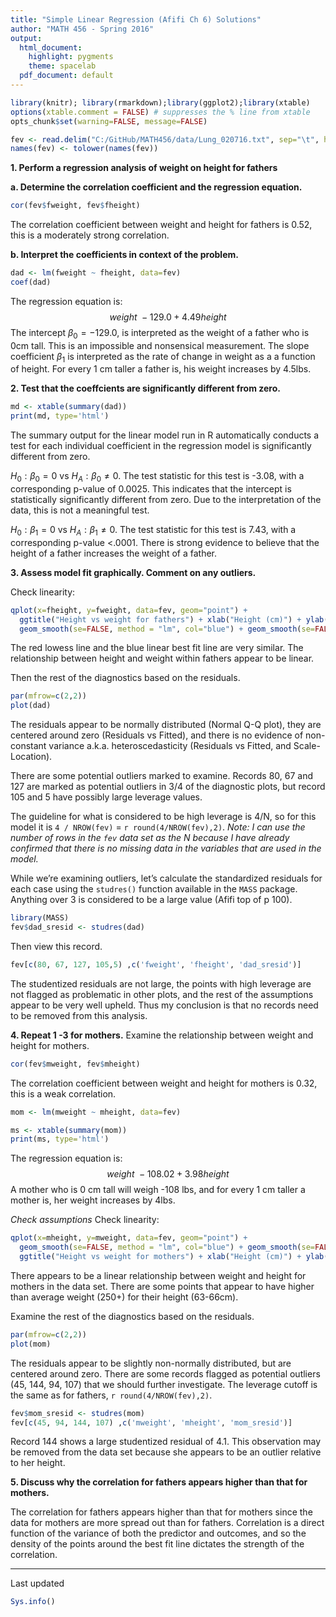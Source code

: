 ```yaml
---
title: "Simple Linear Regression (Afifi Ch 6) Solutions"
author: "MATH 456 - Spring 2016"
output:
  html_document:
    highlight: pygments
    theme: spacelab
  pdf_document: default
---
```



```r
library(knitr); library(rmarkdown);library(ggplot2);library(xtable)
options(xtable.comment = FALSE) # suppresses the % line from xtable
opts_chunk$set(warning=FALSE, message=FALSE) 

fev <- read.delim("C:/GitHub/MATH456/data/Lung_020716.txt", sep="\t", header=TRUE)
names(fev) <- tolower(names(fev))
```

**1. Perform a regression analysis of weight on height for fathers**

  **a. Determine the correlation coefficient and the regression equation.**  
```r
cor(fev$fweight, fev$fheight)
```
The correlation coefficient between weight and height for fathers is 0.52, 
this is a moderately strong correlation. 

  **b. Interpret the coefficients in context of the problem.**
```r
dad <- lm(fweight ~ fheight, data=fev)
coef(dad)
```
The regression equation is: 
  $$weight ~ -129.0 + 4.49height $$
The intercept $\beta_{0} = -129.0$, is interpreted as the weight of a father
who is 0cm tall. This is an impossible and nonsensical measurement. The slope
coefficient $\beta_{1}$ is interpreted as the rate of change in weight as a
a function of height. For every 1 cm taller a father is, his weight increases
by 4.5lbs. 


**2. Test that the coeffcients are significantly different from zero.**
```r
md <- xtable(summary(dad))
print(md, type='html')
```
The summary output for the linear model run in R automatically conducts a
test for each individual coefficient in the regression model is significantly 
different from zero.

$H_{0}: \beta_{0} = 0$ vs $H_{A}: \beta_{0} \neq 0$. The test statistic for this
test is -3.08, with a corresponding p-value of 0.0025. This indicates that the 
intercept is statistically significantly different from zero. Due to the 
interpretation of the data, this is not a meaningful test. 

$H_{0}: \beta_{1} = 0$ vs $H_{A}: \beta_{1} \neq 0$. The test statistic for this
test is 7.43, with a corresponding p-value <.0001. There is strong evidence to 
believe that the height of a father increases the weight of a father.  

**3. Assess model fit graphically. Comment on any outliers.**

Check linearity: 
```r
qplot(x=fheight, y=fweight, data=fev, geom="point") + 
  ggtitle("Height vs weight for fathers") + xlab("Height (cm)") + ylab("Weight (lbs)") + 
  geom_smooth(se=FALSE, method = "lm", col="blue") + geom_smooth(se=FALSE, col="red")
```

The red lowess line and the blue linear best fit line are very similar.
The relationship between height and weight within fathers appear to be linear. 

Then the rest of the diagnostics based on the residuals. 
```r
par(mfrow=c(2,2))
plot(dad)
```

The residuals appear to be normally distributed (Normal Q-Q plot), 
they are centered around zero (Residuals vs Fitted), and there is no 
evidence of non-constant variance a.k.a. heteroscedasticity (Residuals
vs Fitted, and Scale-Location). 

There are some potential outliers marked to examine. Records 80, 67 and
127 are marked as potential outliers in 3/4 of the diagnostic plots, 
but record 105 and 5 have possibly large leverage values. 

The guideline for what is considered to be high leverage is 4/N, so for 
this model it is `4 / NROW(fev)` = `r round(4/NROW(fev),2)`. 
_Note: I can use the number of rows in the `fev` data set as the N 
because I have already confirmed that there is no missing data
in the variables that are used in the model._

While we're examining outliers, let's calculate the standardized
residuals for each case using the `studres()` function available 
in the `MASS` package. Anything over 3 is considered to be a large
value (Afifi top of p 100).

```r
library(MASS)
fev$dad_sresid <- studres(dad)
```
Then view this record. 
```r
fev[c(80, 67, 127, 105,5) ,c('fweight', 'fheight', 'dad_sresid')]
```

The studentized residuals are not large, the points with
high leverage are not flagged as problematic in other plots, and
the rest of the assumptions appear to be very well upheld. Thus my 
conclusion is that no records need to be removed from this analysis. 


**4. Repeat 1 -3 for mothers.**
Examine the relationship between weight and height for mothers. 

```r
cor(fev$mweight, fev$mheight)
```
The correlation coefficient between weight and height for mothers is 0.32, 
this is a weak correlation. 

```r
mom <- lm(mweight ~ mheight, data=fev)
```
```r
ms <- xtable(summary(mom))
print(ms, type='html')
```
The regression equation is: 
  $$weight ~ -108.02 + 3.98height $$
A mother who is 0 cm tall will weigh -108 lbs, and for every 1 cm taller a mother
is, her weight increases by 4lbs. 

_Check assumptions_
Check linearity: 
```r
qplot(x=mheight, y=mweight, data=fev, geom="point") + 
  geom_smooth(se=FALSE, method = "lm", col="blue") + geom_smooth(se=FALSE, col="red") + 
  ggtitle("Height vs weight for mothers") + xlab("Height (cm)") + ylab("Weight (lbs)")
```

There appears to be a linear relationship between weight and height for mothers
in the data set. There are some points that appear to have higher than average weight
(250+) for their height (63-66cm). 

Examine the rest of the diagnostics based on the residuals. 
```r
par(mfrow=c(2,2))
plot(mom)
```

The residuals appear to be slightly non-normally distributed, but are centered
around zero. 
There are some records flagged as potential outliers (45, 144, 94, 107) 
that we should further investigate. The leverage cutoff is the same
as for fathers, `r round(4/NROW(fev),2)`. 

```r
fev$mom_sresid <- studres(mom)
fev[c(45, 94, 144, 107) ,c('mweight', 'mheight', 'mom_sresid')]
```

Record 144 shows a large studentized residual of 4.1. This observation may be 
removed from the data set because she appears to be an outlier relative to her height.


**5. Discuss why the correlation for fathers appears higher than that for mothers.**

The correlation for fathers appears higher than that for mothers since the
data for mothers are more spread out than for fathers. Correlation is a direct
function of the variance of both the predictor and outcomes, and so the density
of the points around the best fit line dictates the strength of the correlation. 

----

Last updated
```r
Sys.info()
```